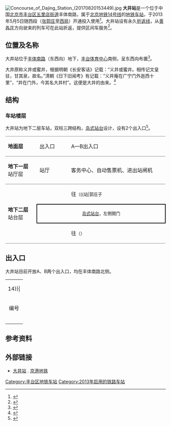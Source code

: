 {{noteTA 
|G1 =Railway}}
{{otheruses|大井站 (消歧義)}}
{{Infobox station
| name = 大井
| eng_name = Dajing
| livery = 
| linecolour = {{北京地铁颜色|14}}
| image = 大井站站台.JPG
| caption = 大井站站台
| other_name = 
| country = {{PRC}}
| borough = [[北京市|北京市]][[丰台区|丰台区]][[五里店街道_(北京市)|五里店街道]]
| address = 丰体南路
| coordinates = {{Coord|39.865226|116.276061|type:railwaystation_region:CN-11_source:Gaode|display=inline,title}}
| elevation = 
| operator = [[京港地铁|北京京港地铁有限公司]]
| lines = {{北京地铁线路名|14|SL}}
| distance = 
| platform = 1座[[岛式站台|岛式站台]]
| tracks = 2条
| bus_routes = 
| bus_stands = 
| connections = 公交站：丰台体育中心南门
| structure = 地下车站
| hall = 整体式站厅
| depth = 
| levels = 
| interchange = 
| exits = 4个
| elevator = 
| escalator = 
| architect = 
| architectural_style = 
| colour = 白色、土黄色
| type = 
| status = 运营中
| code = 
| zone = 
| classification = 
| website = 
| built = 
| opened = 2013年5月5日
| pass_year = 
| passengers = 
| pass_system = 
| pass_rank = 
| mpassengers = 
| trains = 
| station_hours = 
| hours = 
| first = {{北京地铁线路名|14|S}}
:往{{北京地铁起讫站|14|R}}：05:07
:往{{北京地铁起讫站|14|L}}：05:49
| last = {{北京地铁线路名|14|S}}
:往{{北京地铁起讫站|14|R}}：22:42
:往{{北京地铁起讫站|14|L}}：23:43
| adjacent = {{Adjacent stations|system=北京地铁|line=14|left=郭庄子|right=七里庄|note-left=2.044km|note-mid=距离[[张郭庄站|张郭庄]]8.698km|note-right=1.579km}}
| other_services = 
| route_map = {{Routemap|inline=yes|legend=0|map=
utSTRf\utSTRg~~{{rmr|Licon=U|{{stl|北京地铁|郭庄子}}}}
\utSTR\utSTR2\utSTRc3
\utABZg2\utENDEa!~utSTRc13\utSTR+4~~折返线
\utSTR+tc1\utABZg+4\utSTR
\utSTR\utSTR\utSTR
\utSTR+tc2\utABZg3\utSTR3!~utSTRc3
\utABZg+1\utABZg+1!~utSTRc4\utSTRc4
utSTR+BSl\utSTR+BSr
utSTR+BSl\utSTR+BSr
utSTRf\utSTRg~~ ~~{{rmr|Licon=D|{{stl|北京地铁|七里庄}}}}
}}
}}
[[File:Concourse_of_Dajing_Station_(20170820153449).jpg|thumb]]
'''大井站'''是一个位于中国[[北京市|北京市]][[丰台区|丰台区]][[五里店街道_(北京市)|五里店街道]]丰体南路，属于[[北京地铁|北京地铁]][[北京地铁14号线|14号线]]的[[地铁车站|地铁车站]]，于2013年5月5日随西段（[[张郭庄站|张郭庄]]至[[西局站|西局]]）开通投入使用<ref>{{cite web |url=http://www.bjjtw.gov.cn/gzdt/ywsds/201305/t20130506_74906.htm |date=2013-05-06 |accessdate=2013-05-08 |title=地铁10号线5月5日首班车起实现成环运营 |publisher=北京市交通委员会 |deadurl=yes |archiveurl=https://web.archive.org/web/20141227171210/http://www.bjjtw.gov.cn/gzdt/ywsds/201305/t20130506_74906.htm |archivedate=2014-12-27 }}</ref>。大井站设有永久[[折返线|折返线]]，从[[善各庄站|善各庄]]方向驶来的列车可在此站折返，提供区间车服务<ref>{{cite news|url=http://www.fawan.com/Article/bs/jd/2011/10/20/124920133705.html|title=14号线 可在大井站折返|date=2011-10-20|accessdate=2012-07-14|archive-url=https://web.archive.org/web/20111224071613/http://www.fawan.com/Article/bs/jd/2011/10/20/124920133705.html|archive-date=2011-12-24|dead-url=yes}}</ref>。

== 位置及名称 ==
大井站位于[[丰体南路|丰体南路]]（东西向）地下，[[丰台体育中心|丰台体育中心]]南侧，呈东西向布置<ref>{{cite web|url=http://www.bjghw.gov.cn/web/gdjt/map_3.html|title=轨道交通14号线工程规划方案公告|publisher=[[北京市规划委员会|北京市规划委员会]]|accessdate=2012-07-14|archive-url=https://web.archive.org/web/20140316164610/http://www.bjghw.gov.cn/web/gdjt/map_3.html|archive-date=2014-03-16|dead-url=yes}}</ref>。

大井原称义井或蜜井，根据明朝《长安客话》记载：“义井或蜜井。相传记文皇驻，甘其泉，故名。”清朝《日下旧闻考》有记载：“义井庵在广宁门外迤西十里”，“井在门外，今其名大井村”。这便是大井的由来。<ref>{{Cite web|title=大井的由来|url=http://www.dajingshequ.org/index.php?s=/Info/index/cid/5.html|accessdate=|author=|date=|format=|publisher=|language=|archive-date=2019-12-14|archive-url=https://web.archive.org/web/20191214133544/http://www.dajingshequ.org/index.php?s=%2FInfo%2Findex%2Fcid%2F5.html|dead-url=no}}</ref>

== 结构 ==
=== 车站楼层 ===
大井站为地下二层车站，双柱三跨结构，[[岛式站台|岛式站台]]设计，设有2个出入口<ref>{{cite web|url=http://www.crwj3c.cn/%E5%B7%A5%E7%A8%8B%E4%BF%A1%E6%81%AF/506%E5%9C%B0%E9%93%81%E8%BD%BB%E8%BD%A8%20%20%E5%8C%97%E4%BA%AC%E5%9C%B0%E9%93%8114%E5%8F%B7%E7%BA%BF/506%E5%9C%B0%E9%93%81%E8%BD%BB%E8%BD%A8%20%20%E5%8C%97%E4%BA%AC%E5%9C%B0%E9%93%8114%E5%8F%B7%E7%BA%BF.html|title=北京地铁14号线|accessdate=2012-07-14}}{{dead link|date=2017年12月 |bot=InternetArchiveBot |fix-attempted=yes }}</ref>。
{|cellspacing=0 cellpadding=3
|style="border-top:solid 1px gray;border-bottom:solid 1px gray;" width=100|'''地面层'''
|style="border-top:solid 1px gray;border-bottom:solid 1px gray;" width=100|出入口
|style="border-top:solid 1px gray;border-bottom:solid 1px gray;" width=350|A—B出入口
|-
|style="border-bottom:solid 1px gray;"|'''地下一层'''<br />站厅层
|style="border-bottom:solid 1px gray;"|站厅
|style="border-bottom:solid 1px gray;"|客务中心、自动售票机、进出站闸机
|-
|style="border-bottom:solid 1px gray;" rowspan=3|'''地下二层'''<br />站台层
|{{arrow|L}}
|{{北京地铁线路名|14|c}}往{{站|张郭庄}}<small>（{{站|郭庄子||北京市}}）</small>
|-
|style="border-right:solid 2px black;border-left:solid 2px black;border-top:solid 2px black;border-bottom:solid 2px black;" colspan=2|<center><small>[[岛式站台|岛式站台]]，左側開门</small></center>
|-
|style="border-bottom:solid 1px gray;"|{{arrow|R}}
|style="border-bottom:solid 1px gray;"|{{北京地铁线路名|14|c}}往{{站|善各庄}}<small>（{{站|七里庄}}）</small>
|}

== 出入口 ==
大井站目前开放A、B两个出入口，均在丰体南路北侧。
{| class="wikitable"
| colspan="5" align="center" bgcolor={{北京地铁颜色|14}}|
|-
! 编号 
! 指示 
! 建议前往的目的地
! 图片
! 无障碍设图片
|-
| {{港鐵出口|A|附=升}}
| 丰体南路 
| 丰体南路（北侧）、丰体时代小学、丰台区体育局、丰台区残疾人综合服务中心
|[[File:Exit_A_of_Beijing_Metro_Dajing_Station.jpg|150px]]
|[[File:Accessible_elevator_at_Exit_A_of_Beijing_Metro_Dajing_Station.jpg|113x113px]]
|-
| {{港鐵出口|B}}
| 丰体南路 
| 丰体南路（北侧）、丰台体育中心南门、丰台区财政局
|[[File:Exit_B_of_Beijing_Metro_Dajing_Station.jpg|150x150像素]]
|{{n/a}}
|-
| bgcolor="#EEEEEE" colspan=5 | {{港鐵出口|註=升}}
|}

== 参考资料 ==
{{reflist}}

== 外部链接 ==
*[http://www.mtr.bj.cn/content/details20_456.html 大井站] {{Wayback|url=http://www.mtr.bj.cn/content/details20_456.html |date=20161220192609 }}. [[京港地铁|京港地铁]]

{{北京地铁14号线}}

[[Category:丰台区地铁车站|Category:丰台区地铁车站]]
[[Category:2013年启用的铁路车站|Category:2013年启用的铁路车站]]